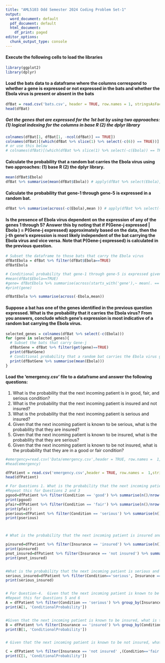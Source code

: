 ---
title: "AML5103 Odd Semester 2024 Coding Problem Set-1"
output:
  word_document: default
  pdf_document: default
  html_document:
    df_print: paged
editor_options:
  chunk_output_type: console
---

#### Execute the following cells to load the libraries
```{r}
library(ggplot2)
library(dplyr)
```

#### Load the bats data to a dataframe where the columns correspond to whether a gene is expressed or not expressed in the bats and whether the Ebola virus is present or absent in the bats
```{r}
dfBat = read.csv('bats.csv', header = TRUE, row.names = 1, stringsAsFactors = TRUE)
head(dfBat)
```

##### Get the genes that are expressed for the 1st bat by using two approaches: (1) logical indexing for the columns in base R (2) the dplyr library
```{r}
colnames(dfBat[1, dfBat[1, -ncol(dfBat)] == TRUE])
colnames(dfBat)[(which(dfBat %>% slice(1) %>% select(-c(6)) == TRUE))]
# or use this below 
# colnames(dfBat)[(which(dfBat %>% slice(1) %>% select(-c(Ebola)) == TRUE))]
```

#### Calculate the probability that a random bat carries the Ebola virus using two approaches: (1) base R (2) the dplyr library.
```{r}
mean(dfBat$Ebola)
dfBat %>% summarise(mean(dfBat$Ebola)) # apply(dfBat %>% select(Ebola), 2, mean) or colMeans(dfBat %>% select(Ebola)) also works. Try them out.
```

#### Calculate the probability that gene-1 through gene-5 is expressed in a random bat.
```{r}
dfBat %>% summarise(across(-c(Ebola),mean )) # apply(dfBat %>% select(-c(Ebola)), 2, mean) also works
```

#### Is the presence of Ebola virus dependent on the expression of any of the genes 1 through 5? Answer this by noting that if P(Gene-j expressed | Ebola ) = P(Gene-j expressed) approximately based on the data, then the j-th gene's expression is most likely independent of the bat carrying the Ebola virus and vice versa. Note that P(Gene-j expressed) is calculated in the previous question.
```{r}
# Subset the dataframe to those bats that carry the Ebola virus
dfBatEbola = dfBat %>% filter(dfBat$Ebola==TRUE)
dfBatEbola

# Conditional probability that gene-1 through gene-5 is expressed given that the bat carries the Ebola virus
#mean(dfBat$Ebola==TRUE)
#gene= dfBatEbola %>% summarise(across(starts_with('gene'),~ mean(. == TRUE)))
#print(gene)

dfBatEbola %>% summarise(across(-Ebola,mean))

```

#### Suppose a bat has one of the genes identified in the previous question expressed. What is the probability that it carries the Ebola virus? From you answers, conclude which gene's expression is most indicative of a random bat carrying the Ebola virus.
```{r}
selected_genes = colnames(dfBat %>% select(-c(Ebola)))
for (gene in selected_genes){
  # Subset the bats that carry Gene-j
  dfBatGene = dfBat %>% filter(get(gene)==TRUE)
  print(dfBatGene)
  # Conditional probability that a random bat carries the Ebola virus given that Gene-j is expressed in it
  print(dfBatGene %>% summarise(mean(Ebola)))
}
```

#### Load the 'emergency.csv' file to a dataframe and answer the following questions:
1. What is the probability that the next incoming patient is in good, fair, and serious condition?
2. What is the probability that the next incoming patient is insured and not insured?
3. What is the probability that the next incoming patient is serious and insured?
4. Given that the next incoming patient is known to be serious, what is the probability that they are insured?
5. Given that the next incoming patient is known to be insured, what is the probability that they are serious?
6. Given that the next incoming patient is known to be not insured, what is the probability that they are in a good or fair condition?

```{r}
#emergency=read.csv('Data/emergency.csv',header = TRUE, row.names =  1,stringsAsFactors =TRUE )
#head(emergency)

```


```{r}
dfPatient = read.csv('emergency.csv',header = TRUE, row.names =  1,stringsAsFactors =TRUE )
head(dfPatient)

# For Questions 1. What is the probability that the next incoming patient is in good, fair, and serious condition?
#Repeat this for Questions 2 and 3
pgood=dfPatient %>% filter(Condition == 'good') %>% summarise(n()/nrow(dfPatient)) 
print(pgood)
pfair=dfPatient %>% filter(Condition == 'fair') %>% summarise(n()/nrow(dfPatient)) 
print(pfair)
pserious=dfPatient %>% filter(Condition == 'serious') %>% summarise(n()/nrow(dfPatient)) 
print(pserious)



# What is the probability that the next incoming patient is insured and not insured?

pinsured=dfPatient %>% filter(Insurance == 'insured') %>% summarise(n()/nrow(dfPatient)) 
print(pinsured)
pnot_insured=dfPatient %>% filter(Insurance == 'not insured') %>% summarise(n()/nrow(dfPatient)) 
print(pnot_insured)


#What is the probability that the next incoming patient is serious and insured?
serious_insured=dfPatient %>% filter(Condition=='serious', Insurance == 'insured') %>% summarise(n()/nrow(dfPatient)) 
print(serious_insured)


# For Question-4.  Given that the next incoming patient is known to be serious, what is the probability that they are insured?
#Repeat this for Questions 5 and 6
A = dfPatient %>% filter(Condition == 'serious') %>% group_by(Insurance) %>% summarise(n = n()) %>% mutate(ConditionalProbability = n / sum(n)) 
print(A[1, 'ConditionalProbability'])


#Given that the next incoming patient is known to be insured, what is the probability that they are serious?
B = dfPatient %>% filter(Insurance == 'insured') %>% group_by(Condition) %>% summarise(n = n()) %>% mutate(ConditionalProbability = n / sum(n)) 
print(B[1, 'ConditionalProbability'])


# Given that the next incoming patient is known to be not insured, what is the probability that they are in a good or fair condition?

C = dfPatient %>% filter(Insurance == 'not insured' ,(Condition=='fair'|Condition=='good' )) %>% group_by(Condition) %>% summarise(n = n()) %>% mutate(ConditionalProbability = n / sum(n)) 
print(C[1, 'ConditionalProbability'])


```

